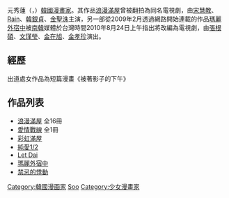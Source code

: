 {{BLP unsourced|time=2010-10-17T14:05:05+00:00}}
{{Infobox Korean name
|hangul =원수연
|hanja =元秀蓮
|rr=Woon Soo yoon 
|mr=Woon Soo yoon 
}}

{{korean|korean=원수연|hanji=元秀蓮|romaji=Woon Soo yoon   }}

元秀蓮（{{lang-ko|'''원수연'''}}，{{bd|1961年|1月12日|catIdx=Woon Soo yoon}}）[[韓國|韓國]][[漫畫家|漫畫家]]。其作品[[浪漫滿屋|浪漫滿屋]]曾被翻拍為同名電視劇，由[[宋慧教|宋慧教]]、[[Rain|Rain]]、[[韓銀貞|韓銀貞]]、[[金聖洙|金聖洙]]主演，另一部從2009年2月透過網路開始連載的作品[[瑪麗外宿中|瑪麗外宿中]]被[[南韓|南韓]]媒體於台灣時間2010年8月24日上午指出將改編為電視劇，由[[張根碩|張根碩]]、[[文瑾瑩|文瑾瑩]]、[[金在旭|金在旭]]、[[金孝珍|金孝珍]]演出。

== 經歷== 
出道處女作品為短篇漫畫《被著影子的下午》

== 作品列表 ==

* [[浪漫滿屋|浪漫滿屋]] 全16冊
* [[愛情戰線|愛情戰線]] 全1冊
* [[彩虹滿屋|彩虹滿屋]]
* [[純愛1/2|純愛1/2]]
* [[Let_Dai|Let Dai]]
* [[瑪麗外宿中|瑪麗外宿中]]
*[[禁忌的悸動|禁忌的悸動]]

{{Manga-stub}}
{{DEFAULTSORT:Woon}}
[[Category:韓國漫画家|Category:韓國漫画家]]
[[Category:元姓|Soo]]
[[Category:少女漫畫家|Category:少女漫畫家]]